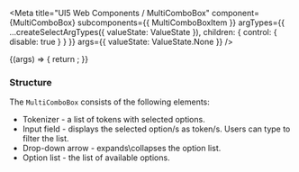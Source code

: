 
<Meta
  title="UI5 Web Components / MultiComboBox"
  component={MultiComboBox}
  subcomponents={{ MultiComboBoxItem }}
  argTypes={{
    ...createSelectArgTypes({ valueState: ValueState }),
    children: { control: { disable: true } }
  }}
  args={{
    valueState: ValueState.None
  }}
/>

<DocsHeader />

<Canvas>
  <Story name="Default">
    {(args) => {
      return <MultiComboBox {...args} />;
    }}
  </Story>
</Canvas>

<ArgsTable story="." />
<div style={{fontFamily:'var(--sapFontFamily)', fontSize:'var(--sapFontSize)', color:'var(--sapTextColor)'}}>
<h3>Structure</h3>
The <code>MultiComboBox</code> consists of the following elements:
<ul>
  <li>Tokenizer - a list of tokens with selected options.</li>
  <li>Input field - displays the selected option/s as token/s. Users can type to filter the list.</li>
  <li>Drop-down arrow - expands\collapses the option list.</li>
  <li>Option list - the list of available options.</li>
</ul>
</div>